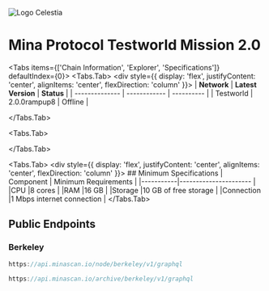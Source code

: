 
![Logo Celestia](/assets/node/mina-wordmark-light.svg)

# Mina Protocol Testworld Mission 2.0

<Tabs items={['Chain Information', 'Explorer', 'Specifications']} defaultIndex={0}>
  <Tabs.Tab>
    <div style={{ display: 'flex', justifyContent: 'center', alignItems: 'center', flexDirection: 'column' }}>
      | **Network**   | **Latest Version** | **Status**  |
      | -------------- | ------------       |  ---------- |
      | Testworld      |        2.0.0rampup8      |  Offline    |
    </div>
    
  </Tabs.Tab>

  <Tabs.Tab>
      <Cards>
        <Card title="Website" href="https://minaprotocol.com/" />
        <Card title="Discord" href="https://discord.com/invite/minaprotocol" />
        <Card title="Twitter" href="https://twitter.com/minaprotocol" />
        <Card title="Github" href="https://github.com/MinaProtocol" />
        <Card title="Explorer" href="https://minascan.io/testworld/home" />
        <Card title="Bot Proposal" href="#" />
      </Cards>

  </Tabs.Tab>

  <Tabs.Tab>
    <div style={{ display: 'flex', justifyContent: 'center', alignItems: 'center', flexDirection: 'column' }}>
      ## Minimum Specifications
      | Component | Minimum Requirements               |
      |-----------|----------------------              |
      |CPU        |8 cores                             |
      |RAM        |16 GB                               |
      |Storage    |10 GB of free storage               |
      |Connection |1 Mbps internet connection          |
    </div>
  </Tabs.Tab>
</Tabs>

## Public Endpoints

### Berkeley

```js copy filename="Berkeley GraphQL"
https://api.minascan.io/node/berkeley/v1/graphql
```

```js copy filename="Berkeley Archive GraphQL API"
https://api.minascan.io/archive/berkeley/v1/graphql
```

